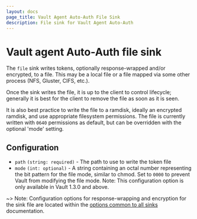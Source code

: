 ```yaml
---
layout: docs
page_title: Vault Agent Auto-Auth File Sink
description: File sink for Vault Agent Auto-Auth
---
```


# Vault agent Auto-Auth file sink

The `file` sink writes tokens, optionally response-wrapped and/or encrypted, to
a file. This may be a local file or a file mapped via some other process (NFS,
Gluster, CIFS, etc.).

Once the sink writes the file, it is up to the client to control lifecycle;
generally it is best for the client to remove the file as soon as it is seen.

It is also best practice to write the file to a ramdisk, ideally an encrypted
ramdisk, and use appropriate filesystem permissions. The file is currently
written with `0640` permissions as default, but can be overridden with the optional
'mode' setting.

## Configuration

- `path` `(string: required)` - The path to use to write the token file
- `mode` `(int: optional)` - A string containing an octal number representing the bit pattern for the file mode, similar to chmod. Set to `0000` to prevent Vault from modifying the file mode. Note: This configuration option is only available in Vault 1.3.0 and above.

~> Note: Configuration options for response-wrapping and encryption for the sink 
file are located within the [options common to all sinks](/docs/agent/autoauth#configuration-sinks) documentation. 
